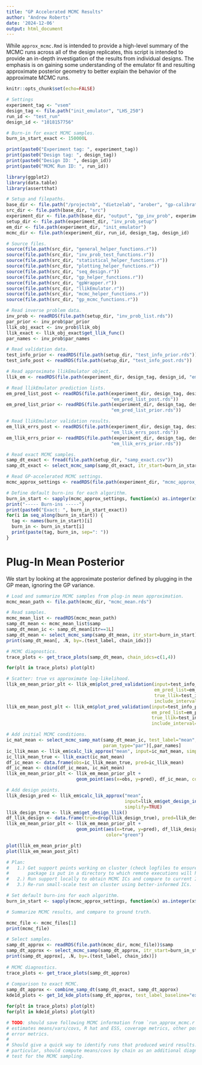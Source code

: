 ```yaml
---
title: "GP Accelerated MCMC Results"
author: "Andrew Roberts"
date: '2024-12-06'
output: html_document
---
```


While `approx_mcmc.Rmd` is intended to provide a high-level summary of the 
MCMC runs across all of the design replicates, this script is intended to 
provide an in-depth investigation of the results from individual designs. The 
emphasis is on gaining some understanding of the emulator fit and resulting 
approximate posterior geometry to better explain the behavior of the approximate
MCMC runs.

```r
knitr::opts_chunk$set(echo=FALSE)

# Settings
experiment_tag <- "vsem"
design_tag <- file.path("init_emulator", "LHS_250")
run_id <- "test_run"
design_id <- "1018157756"

# Burn-in for exact MCMC samples.
burn_in_start_exact <- 150000L
```




```r
print(paste0("Experiment tag: ", experiment_tag))
print(paste0("Design tag: ", design_tag))
print(paste0("Design ID: ", design_id))
print(paste0("MCMC Run ID: ", run_id))
```
```r
library(ggplot2)
library(data.table)
library(assertthat)

# Setup and filepaths.
base_dir <- file.path("/projectnb", "dietzelab", "arober", "gp-calibration")
src_dir <- file.path(base_dir, "src")
experiment_dir <- file.path(base_dir, "output", "gp_inv_prob", experiment_tag)
setup_dir <- file.path(experiment_dir, "inv_prob_setup")
em_dir <- file.path(experiment_dir, "init_emulator")
mcmc_dir <- file.path(experiment_dir, run_id, design_tag, design_id)

# Source files.
source(file.path(src_dir, "general_helper_functions.r"))
source(file.path(src_dir, "inv_prob_test_functions.r"))
source(file.path(src_dir, "statistical_helper_functions.r"))
source(file.path(src_dir, "plotting_helper_functions.r"))
source(file.path(src_dir, "seq_design.r"))
source(file.path(src_dir, "gp_helper_functions.r"))
source(file.path(src_dir, "gpWrapper.r"))
source(file.path(src_dir, "llikEmulator.r"))
source(file.path(src_dir, "mcmc_helper_functions.r"))
source(file.path(src_dir, "gp_mcmc_functions.r"))
```


```r
# Read inverse problem data. 
inv_prob <- readRDS(file.path(setup_dir, "inv_prob_list.rds"))
par_prior <- inv_prob$par_prior
llik_obj_exact <- inv_prob$llik_obj
llik_exact <- llik_obj_exact$get_llik_func()
par_names <- inv_prob$par_names

# Read validation data.
test_info_prior <- readRDS(file.path(setup_dir, "test_info_prior.rds"))
test_info_post <- readRDS(file.path(setup_dir, "test_info_post.rds"))

# Read approximate llikEmulator object.
llik_em <- readRDS(file.path(experiment_dir, design_tag, design_id, "em_llik.rds"))

# Read llikEmulator prediction lists.
em_pred_list_post <- readRDS(file.path(experiment_dir, design_tag, design_id,
                                       "em_pred_list_post.rds"))
em_pred_list_prior <- readRDS(file.path(experiment_dir, design_tag, design_id,
                                       "em_pred_list_prior.rds"))

# Read llikEmulator validation results.
em_llik_errs_post <- readRDS(file.path(experiment_dir, design_tag, design_id,
                                       "em_llik_errs_post.rds"))
em_llik_errs_prior <- readRDS(file.path(experiment_dir, design_tag, design_id,
                                       "em_llik_errs_prior.rds"))

# Read exact MCMC samples.
samp_dt_exact <- fread(file.path(setup_dir, "samp_exact.csv"))
samp_dt_exact <- select_mcmc_samp(samp_dt_exact, itr_start=burn_in_start_exact)

# Read GP-accelerated MCMC settings.
mcmc_approx_settings <- readRDS(file.path(experiment_dir, "mcmc_approx_settings.rds"))
```


```r
# Define default burn-ins for each algorithm.
burn_in_start <- sapply(mcmc_approx_settings, function(x) as.integer(x$n_itr/2))
print("----- Burn-ins -----")
print(paste0("Exact: ", burn_in_start_exact))
for(i in seq_along(burn_in_start)) {
  tag <- names(burn_in_start)[i]
  burn_in <- burn_in_start[i]
  print(paste(tag, burn_in, sep=": "))
}
```

# Plug-In Mean Posterior
We start by looking at the approximate posterior defined by plugging in the
GP mean, ignoring the GP variance.


```r
# Load and summarize MCMC samples from plug-in mean approximation.
mcmc_mean_path <- file.path(mcmc_dir, "mcmc_mean.rds")

# Read samples.
mcmc_mean_list <- readRDS(mcmc_mean_path)
samp_dt_mean <- mcmc_mean_list$samp
samp_dt_mean_ic <- samp_dt_mean[itr==1L]
samp_dt_mean <- select_mcmc_samp(samp_dt_mean, itr_start=burn_in_start)
print(samp_dt_mean[, .N, by=.(test_label, chain_idx)])

# MCMC diagnostics.
trace_plots <- get_trace_plots(samp_dt_mean, chain_idcs=c(1,4))
```

```r
for(plt in trace_plots) plot(plt)
```


```r
# Scatter: true vs approximate log-likelihood.
llik_em_mean_prior_plt <- llik_em$plot_pred_validation(input=test_info_prior$input,
                                                       em_pred_list=em_pred_list_prior,
                                                       true_llik=test_info_prior$llik, 
                                                       include_interval=FALSE)
llik_em_mean_post_plt <- llik_em$plot_pred_validation(input=test_info_post$input,
                                                      em_pred_list=em_pred_list_post,
                                                      true_llik=test_info_post$llik, 
                                                      include_interval=FALSE)

# Add initial MCMC conditions.
ic_mat_mean <- select_mcmc_samp_mat(samp_dt_mean_ic, test_label="mean",
                                    param_type="par")[,par_names]
ic_llik_mean <- llik_em$calc_lik_approx("mean", input=ic_mat_mean, simplify=TRUE)
ic_llik_mean_true <- llik_exact(ic_mat_mean)
df_ic_mean <- data.frame(obs=ic_llik_mean_true, pred=ic_llik_mean)
df_ic_mean <- cbind(df_ic_mean, ic_mat_mean)
llik_em_mean_prior_plt <- llik_em_mean_prior_plt + 
                          geom_point(aes(x=obs, y=pred), df_ic_mean, color="orange")

# Add design points.
llik_design_pred <- llik_em$calc_lik_approx("mean", 
                                            input=llik_em$get_design_inputs(), 
                                            simplify=TRUE)
llik_design_true <- llik_em$get_design_llik()
df_llik_design <- data.frame(true=drop(llik_design_true), pred=llik_design_pred)
llik_em_mean_prior_plt <- llik_em_mean_prior_plt + 
                          geom_point(aes(x=true, y=pred), df_llik_design, 
                                     color="green")

plot(llik_em_mean_prior_plt)
plot(llik_em_mean_post_plt)

# Plan:
#   1.) Get support points working on cluster (check logfiles to ensure support
#       package is put in a directory to which remote executions will have access.
#   2.) Run support locally to obtain MCMC ICs and compare to current ICs.
#   3.) Re-run small-scale test on cluster using better-informed ICs.

```









```r
# Set default burn-ins for each algorithm.
burn_in_start <- sapply(mcmc_approx_settings, function(x) as.integer(x$n_itr/2))
```

```r
# Summarize MCMC results, and compare to ground truth.

mcmc_file <- mcmc_files[1]
print(mcmc_file)

# Select samples.
samp_dt_approx <- readRDS(file.path(mcmc_dir, mcmc_file))$samp
samp_dt_approx <- select_mcmc_samp(samp_dt_approx, itr_start=burn_in_start)
print(samp_dt_approx[, .N, by=.(test_label, chain_idx)])
  
# MCMC diagnostics.
trace_plots <- get_trace_plots(samp_dt_approx)
  
# Comparison to exact MCMC.
samp_dt_approx <- combine_samp_dt(samp_dt_exact, samp_dt_approx)
kde1d_plots <- get_1d_kde_plots(samp_dt_approx, test_label_baseline="exact")
```

```r
for(plt in trace_plots) plot(plt)
for(plt in kde1d_plots) plot(plt)
```


```r
# TODO: should save following MCMC information from `run_approx_mcmc.r`:
# estimates means/vars/covs, R hat and ESS, coverage metrics, other posterior 
# error metrics.
#
# Should give a quick way to identify runs that produced weird results. In 
# particular, should compute means/covs by chain as an additional diagnostic 
# test for the MCMC sampling.
```




